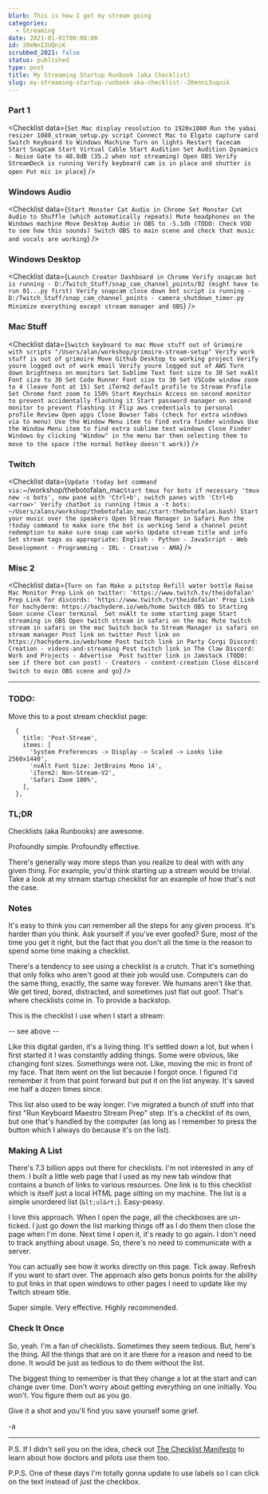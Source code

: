 ```yaml
---
blurb: This is how I get my stream going
categories:
  - Streaming
date: 2021-01-01T00:00:00
id: 20eNnI3UQniK
scrubbed_2021: false
status: published
type: post
title: My Streaming Startup Runbook (aka Checklist)
slug: my-streaming-startup-runbook-aka-checklist--20enni3uqnik
---
```


### Part 1


<Checklist data={`
Set Mac display resolution to 1920x1080
Run the yabai resizer 1080_stream_setup.py script
Connect Mac to Elgato capture card 
Switch Keyboard to Windows Machine
Turn on lights
Restart facecam
Start SnapCam
Start Virtual Cable
Start Audition
Set Audition Dynamics - Noise Gate to 48.8dB (35.2 when not streaming)
Open OBS
Verify StreamDeck is running
Verify keyboard cam is in place and shutter is open
Put mic in place
`} />


### Windows Audio

<Checklist data={`
Start Monster Cat Audio in Chrome
Set Monster Cat Audio to Shuffle (which automatically repeats)
Mute headphones on the Windows machine
Move Desktop Audio in OBS to -5.3db (TODO: Check VOD to see how this sounds)
Switch OBS to main scene and check that music and vocals are working
`} />

### Windows Desktop

<Checklist data={`
Launch Creator Dashboard in Chrome
Verify snapcam bot is running - D:/Twitch_Stuff/snap_cam_channel_points/02 (might have to run 01...py first)
Verify snapcam close down bot script is running - D:/Twitch_Stuff/snap_cam_channel_points - camera_shutdown_timer.py
Minimize everything except stream manager and OBS
`} />


### Mac Stuff

<Checklist data={`
Switch keyboard to mac
Move stuff out of Grimoire with scripts "/Users/alan/workshop/grimoire-stream-setup"
Verify work stuff is out of grimoire
Move Github Desktop to working project
Verify youre logged out of work email
Verify youre logged out of AWS
Turn down brightness on monitors
Set Sublime Text font size to 30
Set nvAlt Font size to 30
Set Code Runner Font size to 30
Set VSCode window zoom to 4 (leave font at 15)
Set iTerm2 default profile to Stream Profile
Set Chrome font zoom to 150%
Start Keychain Access on second monitor to prevent accidentally flashing it
Start password manager on second monitor to prevent flashing it
Flip aws credentials to personal profile
Review Open apps
Close Bowser Tabs (check for extra windows via to menu)
Use the Window Menu item to find extra finder windows
Use the Window Menu item to find extra sublime text windows
Close Finder Windows by clicking "Window" in the menu bar then selecting them to move to the space (the normal hotkey doesn't work)
`} />

### Twitch

<Checklist data={`
Update !today bot command via: `~/workshop/thebotofalan_mac`
Start tmux for bots if necessary 'tmux new -s bots', new pane with 'Ctrl+b', switch panes with 'Ctrl+b <arrow>'
Verify chatbot is running (tmux a -t bots: ~/Users/alans/workshop/thebotofalan_mac/start-thebotofalan.bash)
Start your music over the speakers
Open Stream Manager in Safari
Run the !today command to make sure the bot is working
Send a channel point redemption to make sure snap cam works
Update stream title and info
Set stream tags as appropriate: English - Python - JavaScript - Web Development - Programming - IRL - Creative - AMA
`} />

### Misc 2

<Checklist data={`
Turn on fan
Make a pitstop
Refill water bottle
Raise Mac Monitor
Prep Link on twitter: 'https://www.twitch.tv/theidofalan'
Prep Link for discords: 'https://www.twitch.tv/theidofalan'
Prep Link for hachyderm: https://hachyderm.io/web/home
Switch OBS to Starting Soon scene
Clear terminal 
Set nvAlt to some starting page
Start streaming in OBS
Open twitch stream in safari on the mac
Mute twitch stream in safari on the mac
Switch back to Stream Manager is safari on stream manager
Post link on twitter
Post link on https://hachyderm.io/web/home
Post twitch link in Party Corgi Discord: Creation - videos-and-streaming
Post twitch link in The Claw Discord: Work and Projects - Advertise 
Post twitter link in Jamstack (TODO: see if there bot can post) - Creators - content-creation
Close discord
Switch to main OBS scene and go
`} />


---


### TODO:

Move this to a post stream checklist page:

```
  {
    title: 'Post-Stream',
    items: [
      'System Preferences -> Display -> Scaled -> Looks like 2560x1440',
      'nvAlt Font Size: JetBrains Mono 14',
      'iTerm2: Non-Stream-V2',
      'Safari Zoom 100%',
    ],
  },
```




### TL;DR

Checklists (aka Runbooks) are awesome.

Profoundly simple. Profoundly effective.

There's generally way more steps than you realize to deal with with any given thing. For example, you'd think starting up a stream would be trivial. Take a look at my stream startup checklist for an example of how that's not the case.

### Notes

It's easy to think you can remember all the steps for any given process. It's harder than you think. Ask yourself if you've ever goofed? Sure, most of the time you get it right, but the fact that you don't all the time is the reason to spend some time making a checklist.

There's a tendency to see using a checklist is a crutch. That it's something that only folks who aren't good at their job would use. Computers can do the same thing, exactly, the same way forever. We humans aren't like that. We get tired, bored, distracted, and sometimes just flat out goof. That's where checklists come in. To provide a backstop.

This is the checklist I use when I start a stream:

-- see above --

Like this digital garden, it's a living thing. It's settled down a lot, but when I first started it I was constantly adding things. Some were obvious, like changing font sizes. Somethings were not. Like, moving the mic in front of my face. That item went on the list because I forgot once. I figured I'd remember it from that point forward but put it on the list anyway. It's saved me half a dozen times since.

This list also used to be way longer. I've migrated a bunch of stuff into that first "Run Keyboard Maestro Stream Prep" step. It's a checklist of its own, but one that's handled by the computer (as long as I remember to press the button which I always do because it's on the list).

### Making A List

There's 7.3 billion apps out there for checklists. I'm not interested in any of them. I built a little web page that I used as my new tab window that contains a bunch of links to various resources. One link is to this checklist which is itself just a local HTML page sitting on my machine. The list is a simple unordered list (`&lt;ul&rt;`). Easy-peasy.

I love this approach. When I open the page, all the checkboxes are un-ticked. I just go down the list marking things off as I do them then close the page when I'm done. Next time I open it, it's ready to go again. I don't need to track anything about usage. So, there's no need to communicate with a server.

You can actually see how it works directly on this page. Tick away. Refresh if you want to start over. The approach also gets bonus points for the ability to put links in that open windows to other pages I need to update like my Twitch stream title.

Super simple. Very effective. Highly recommended.

### Check It Once

So, yeah. I'm a fan of checklists. Sometimes they seem tedious. But, here's the thing. All the things that are on it are there for a reason and need to be done. It would be just as tedious to do them without the list.

The biggest thing to remember is that they change a lot at the start and can change over time. Don't worry about getting everything on one initially. You won't. You figure them out as you go.

Give it a shot and you'll find you save yourself some grief.

-a

---

P.S. If I didn't sell you on the idea, check out [The Checklist Manifesto](https://www.amazon.com/Checklist-Manifesto-How-Things-Right/dp/0312430000/) to learn about how doctors and pilots use them too.

P.P.S. One of these days I'm totally gonna update to use labels so I can click on the text instead of just the checkbox.